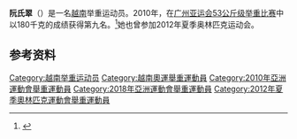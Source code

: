'''阮氏翠'''（{{bd|1990年|8月23日}}）是一名[[越南|越南]]举重运动员。2010年，在[[广州亚运会|广州亚运会]][[2010年亚洲运动会举重比赛_-_女子53公斤级|53公斤级举重比赛]]中以180千克的成绩获得第九名。<ref>{{cite web |url=http://www.gz2010.cn/info/CHN_CHN/ZB/ZBB101A_WL@@@@@@@@@@@@@@@CHN_number=294715.html |language=zh-hans |title=阮氏翠 - 简历 |publisher=2010年广州亚运会官方网站 |accessdate=2012-01-30 |archive-date=2017-10-19 |archive-url=https://web.archive.org/web/20171019221100/http://www.gz2010.cn/info/CHN_CHN/ZB/ZBB101A_WL@@@@@@@@@@@@@@@CHN_number=294715.html |dead-url=no }}</ref>她也曾参加2012年夏季奥林匹克运动会。
==参考资料==
<references />
{{DEFAULTSORT:Nguyen Thi Thuy}}
[[Category:越南举重运动员|Category:越南举重运动员]]
[[Category:越南奧運舉重運動員|Category:越南奧運舉重運動員]]
[[Category:2010年亞洲運動會舉重運動員|Category:2010年亞洲運動會舉重運動員]]
[[Category:2018年亞洲運動會舉重運動員|Category:2018年亞洲運動會舉重運動員]]
[[Category:2012年夏季奧林匹克運動會舉重運動員|Category:2012年夏季奧林匹克運動會舉重運動員]]